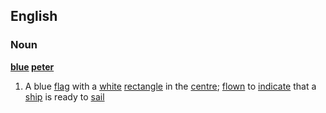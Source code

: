 ==English==
===Noun===
'''[[blue]] [[peter]]'''
#{{nautical}} A blue [[flag]] with a [[white]] [[rectangle]] in the [[centre]]; [[flown]] to [[indicate]] that a [[ship]] is ready to [[sail]]